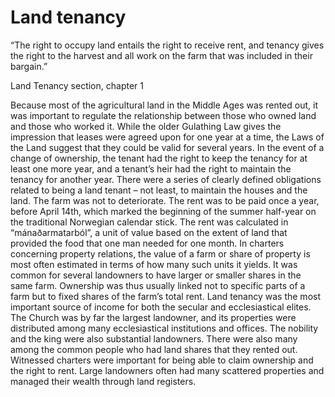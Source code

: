 # Land tenancy

“The right to occupy land entails the right to receive rent, and tenancy gives the right to the harvest and all work on the farm that was included in their bargain.”

Land Tenancy section, chapter 1

Because most of the agricultural land in the Middle Ages was rented out, it was important to regulate the relationship between those who owned land and those who worked it. While the older Gulathing Law gives the impression that leases were agreed upon for one year at a time, the Laws of the Land suggest that they could be valid for several years. In the event of a change of ownership, the tenant had the right to keep the tenancy for at least one more year, and a tenant’s heir had the right to maintain the tenancy for another year. There were a series of clearly defined obligations related to being a land tenant – not least, to maintain the houses and the land. The farm was not to deteriorate. The rent was to be paid once a year, before April 14th, which marked the beginning of the summer half-year on the traditional Norwegian calendar stick. The rent was calculated in “mánaðarmatarból”, a unit of value based on the extent of land that provided the food that one man needed for one month. In charters concerning property relations, the value of a farm or share of property is most often estimated in terms of how many such units it yields. It was common for several landowners to have larger or smaller shares in the same farm. Ownership was thus usually linked not to specific parts of a farm but to fixed shares of the farm’s total rent. Land tenancy was the most important source of income for both the secular and ecclesiastical elites. The Church was by far the largest landowner, and its properties were distributed among many ecclesiastical institutions and offices. The nobility and the king were also substantial landowners. There were also many among the common people who had land shares that they rented out. Witnessed charters were important for being able to claim ownership and the right to rent. Large landowners often had many scattered properties and managed their wealth through land registers.
